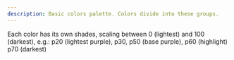 ```yaml
---
description: Basic colors palette. Colors divide into these groups.
---
```


Each color has its own shades, scaling between 0 (lightest) and 100 (darkest), e.g.: p20 (lightest purple), p30, p50 (base purple), p60 (highlight) p70 (darkest)
